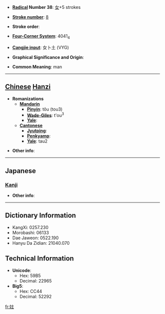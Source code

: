 * '''[[Wiktionary:Chinese radical index| Radical]] Number 38''': [[Wiktionary:Chinese radical index 女|女]]+5 strokes

* '''[[Wiktionary:Chinese total strokes index|Stroke number]]''': [[Wiktionary:Chinese total strokes index 8|8]]

* '''Stroke order''': 

* '''[[Wiktionary:Chinese four corner index|Four-Corner System]]''': 4041<sub>4</sub>

* '''[[Wiktionary:Chinese Cangjie index|Cangjie input]]''': 女卜土 (VYG)

* '''Graphical Significance and Origin''': 

* '''Common Meaning''': man

----

== [[Chinese]] [[Hanzi]] ==

* '''Romanizations'''
** '''[[Mandarin]]'''
*** '''[[Pinyin]]''': tǒu (tou3)
*** '''[[Wade-Giles]]''': t'ou<sup>3</sup>
*** '''[[Yale]]''': 
** '''[[Cantonese]]'''
*** '''[[Jyutping]]''':
*** '''[[Penkyamp]]''': 
*** '''[[Yale]]''': tau2

* '''Other info''': 

----

==Japanese==
===[[Kanji]]===
{{kanji|on readings=[[とう]] (tō), [[つ]] (tsu)|kun readings=[[みめよいさま]] (mimeyoisama)}}

* '''Other info''':  

----

== Dictionary Information ==

* KangXi: 0257.230
* Morobashi: 06133
* Dae Jaweon: 0522.190
* Hanyu Da Zidian: 21040.070

== Technical Information ==

* '''Unicode''':
** Hex: 59B5
** Decimal: 22965
* '''Big5''':
** Hex: CC44
** Decimal: 52292

[[fr:妵]]